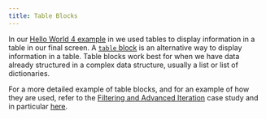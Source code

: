 ```yaml
---
title: Table Blocks
---
```


In our [Hello World 4 example](/docs/textbook/chapter_02/00-42) in <DisplayChapter chapter='chapter_02'/>
we used <DisplayGlossaryItem item='markdown' upper /> tables to display information in a table in our
final screen.  A [`table` block](/docs/textbook/chapter_02/00-42) is an alternative way to display information
in a table.  Table blocks work best for when we have data already structured in a complex data structure,
usually a list or list of dictionaries.

For a more detailed example of table blocks, and for an example of how they are used, refer to the
[Filtering and Advanced Iteration](/docs/textbook/chapter_06/filtering) case study and in particular
[here](/docs/textbook/chapter_06/filtering/00-40#about-table-blocks).

